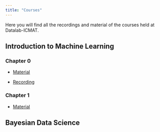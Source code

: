 ---
title: "Courses"
---

Here you will find all the recordings and material of the courses held at Datalab-ICMAT.



## Introduction to Machine Learning

### Chapter 0

 * [Material](https://github.com/datalab-icmat/Intro-to-ML/tree/main/chapter_0) 
 
 * [Recording](https://www.youtube.com/watch?v=vqUmOd5-EO)

### Chapter 1

  * [Material](https://github.com/datalab-icmat/Intro-to-ML/tree/main/chapter_1)
  

## Bayesian Data Science


